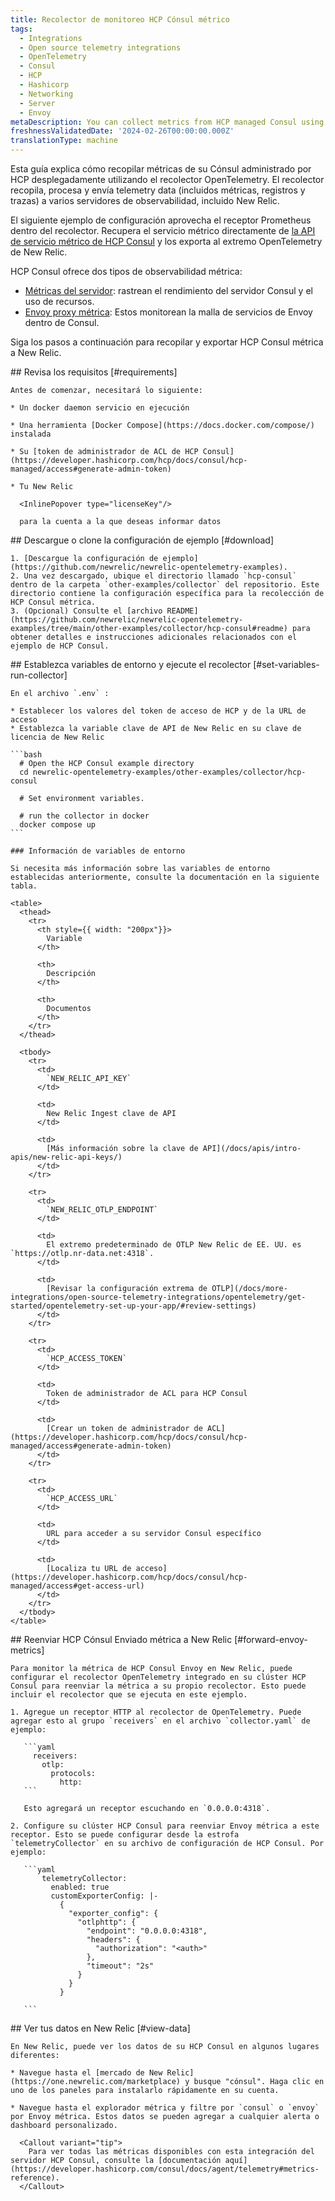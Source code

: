 ```yaml
---
title: Recolector de monitoreo HCP Cónsul métrico
tags:
  - Integrations
  - Open source telemetry integrations
  - OpenTelemetry
  - Consul
  - HCP
  - Hashicorp
  - Networking
  - Server
  - Envoy
metaDescription: You can collect metrics from HCP managed Consul using the OpenTelemetry Collector.
freshnessValidatedDate: '2024-02-26T00:00:00.000Z'
translationType: machine
---
```


Esta guía explica cómo recopilar métricas de su Cónsul administrado por HCP desplegadamente utilizando el recolector OpenTelemetry. El recolector recopila, procesa y envía telemetry data (incluidos métricas, registros y trazas) a varios servidores de observabilidad, incluido New Relic.

El siguiente ejemplo de configuración aprovecha el receptor Prometheus dentro del recolector. Recupera el servicio métrico directamente de [la API de servicio métrico de HCP Consul](https://developer.hashicorp.com/hcp/docs/consul/monitor/metrics) y los exporta al extremo OpenTelemetry de New Relic.

HCP Consul ofrece dos tipos de observabilidad métrica:

* [Métricas del servidor](https://developer.hashicorp.com/hcp/docs/consul/monitor/consul-central/observability#server-metrics): rastrean el rendimiento del servidor Consul y el uso de recursos.
* [Envoy proxy métrica](https://developer.hashicorp.com/hcp/docs/consul/monitor/consul-central/observability#envoy-proxy-metrics): Estos monitorean la malla de servicios de Envoy dentro de Consul.

Siga los pasos a continuación para recopilar y exportar HCP Consul métrica a New Relic.

<Steps>
  <Step>
    ## Revisa los requisitos [#requirements]

    Antes de comenzar, necesitará lo siguiente:

    * Un docker daemon servicio en ejecución

    * Una herramienta [Docker Compose](https://docs.docker.com/compose/) instalada

    * Su [token de administrador de ACL de HCP Consul](https://developer.hashicorp.com/hcp/docs/consul/hcp-managed/access#generate-admin-token)

    * Tu New Relic

      <InlinePopover type="licenseKey"/>

      para la cuenta a la que deseas informar datos
  </Step>

  <Step>
    ## Descargue o clone la configuración de ejemplo [#download]

    1. [Descargue la configuración de ejemplo](https://github.com/newrelic/newrelic-opentelemetry-examples).
    2. Una vez descargado, ubique el directorio llamado `hcp-consul` dentro de la carpeta `other-examples/collector` del repositorio. Este directorio contiene la configuración específica para la recolección de HCP Consul métrica.
    3. (Opcional) Consulte el [archivo README](https://github.com/newrelic/newrelic-opentelemetry-examples/tree/main/other-examples/collector/hcp-consul#readme) para obtener detalles e instrucciones adicionales relacionados con el ejemplo de HCP Consul.
  </Step>

  <Step>
    ## Establezca variables de entorno y ejecute el recolector [#set-variables-run-collector]

    En el archivo `.env` :

    * Establecer los valores del token de acceso de HCP y de la URL de acceso
    * Establezca la variable clave de API de New Relic en su clave de licencia de New Relic

    ```bash
      # Open the HCP Consul example directory
      cd newrelic-opentelemetry-examples/other-examples/collector/hcp-consul

      # Set environment variables.

      # run the collector in docker
      docker compose up
    ```

    ### Información de variables de entorno

    Si necesita más información sobre las variables de entorno establecidas anteriormente, consulte la documentación en la siguiente tabla.

    <table>
      <thead>
        <tr>
          <th style={{ width: "200px"}}>
            Variable
          </th>

          <th>
            Descripción
          </th>

          <th>
            Documentos
          </th>
        </tr>
      </thead>

      <tbody>
        <tr>
          <td>
            `NEW_RELIC_API_KEY`
          </td>

          <td>
            New Relic Ingest clave de API
          </td>

          <td>
            [Más información sobre la clave de API](/docs/apis/intro-apis/new-relic-api-keys/)
          </td>
        </tr>

        <tr>
          <td>
            `NEW_RELIC_OTLP_ENDPOINT`
          </td>

          <td>
            El extremo predeterminado de OTLP New Relic de EE. UU. es `https://otlp.nr-data.net:4318`.
          </td>

          <td>
            [Revisar la configuración extrema de OTLP](/docs/more-integrations/open-source-telemetry-integrations/opentelemetry/get-started/opentelemetry-set-up-your-app/#review-settings)
          </td>
        </tr>

        <tr>
          <td>
            `HCP_ACCESS_TOKEN`
          </td>

          <td>
            Token de administrador de ACL para HCP Consul
          </td>

          <td>
            [Crear un token de administrador de ACL](https://developer.hashicorp.com/hcp/docs/consul/hcp-managed/access#generate-admin-token)
          </td>
        </tr>

        <tr>
          <td>
            `HCP_ACCESS_URL`
          </td>

          <td>
            URL para acceder a su servidor Consul específico
          </td>

          <td>
            [Localiza tu URL de acceso](https://developer.hashicorp.com/hcp/docs/consul/hcp-managed/access#get-access-url)
          </td>
        </tr>
      </tbody>
    </table>
  </Step>

  <Step>
    ## Reenviar HCP Cónsul Enviado métrica a New Relic [#forward-envoy-metrics]

    Para monitor la métrica de HCP Consul Envoy en New Relic, puede configurar el recolector OpenTelemetry integrado en su clúster HCP Consul para reenviar la métrica a su propio recolector. Esto puede incluir el recolector que se ejecuta en este ejemplo.

    1. Agregue un receptor HTTP al recolector de OpenTelemetry. Puede agregar esto al grupo `receivers` en el archivo `collector.yaml` de ejemplo:

       ```yaml
         receivers:
           otlp:
             protocols:
               http:
       ```

       Esto agregará un receptor escuchando en `0.0.0.0:4318`.

    2. Configure su clúster HCP Consul para reenviar Envoy métrica a este receptor. Esto se puede configurar desde la estrofa `telemetryCollector` en su archivo de configuración de HCP Consul. Por ejemplo:

       ```yaml
           telemetryCollector:
             enabled: true
             customExporterConfig: |-
               {
                 "exporter_config": {
                   "otlphttp": {
                     "endpoint": "0.0.0.0:4318",
                     "headers": {
                       "authorization": "<auth>"
                     },
                     "timeout": "2s"
                   }
                 }
               }

       ```
  </Step>

  <Step>
    ## Ver tus datos en New Relic [#view-data]

    En New Relic, puede ver los datos de su HCP Consul en algunos lugares diferentes:

    * Navegue hasta el [mercado de New Relic](https://one.newrelic.com/marketplace) y busque "cónsul". Haga clic en uno de los paneles para instalarlo rápidamente en su cuenta.

    * Navegue hasta el explorador métrica y filtre por `consul` o `envoy` por Envoy métrica. Estos datos se pueden agregar a cualquier alerta o dashboard personalizado.

      <Callout variant="tip">
        Para ver todas las métricas disponibles con esta integración del servidor HCP Consul, consulte la [documentación aquí](https://developer.hashicorp.com/consul/docs/agent/telemetry#metrics-reference).
      </Callout>
  </Step>
</Steps>
